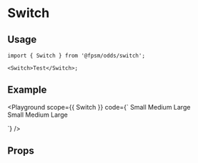 
# Switch

<Description of={Switch} />

## Usage

```tsx
import { Switch } from '@fpsm/odds/switch';

<Switch>Test</Switch>;
```

## Example

<Playground
  scope={{ Switch }}
  code={`
<Switch size="small">Small</Switch>
<Switch size="medium">Medium</Switch>
<Switch size="large">Large</Switch>
<br/>
<Switch isDisabled size="small">Small</Switch>
<Switch isDisabled size="medium">Medium</Switch>
<Switch isDisabled size="large">Large</Switch>

`}
/>

## Props

<Props of={Switch} />
